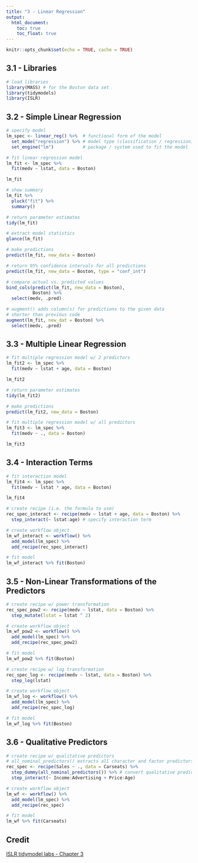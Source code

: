 ```yaml
---
title: "3 - Linear Regression"
output: 
  html_document:
    toc: true
    toc_float: true
---
```


```r
knitr::opts_chunk$set(echo = TRUE, cache = TRUE)
```

## 3.1 - Libraries

```r
# load libraries
library(MASS) # for the Boston data set
library(tidymodels)
library(ISLR)
```

## 3.2 - Simple Linear Regression

```r
# specify model
lm_spec <- linear_reg() %>%  # functional form of the model
  set_mode("regression") %>% # model type (classification / regression)
  set_engine("lm")           # package / system used to fit the model
```

```r
# fit linear regression model
lm_fit <- lm_spec %>%
  fit(medv ~ lstat, data = Boston)

lm_fit
```

```r
# show summary
lm_fit %>%
  pluck("fit") %>%
  summary()
```

```r
# return parameter estimates
tidy(lm_fit)
```

```r
# extract model statistics
glance(lm_fit)
```

```r
# make predictions
predict(lm_fit, new_data = Boston)
```

```r
# return 95% confidence intervals for all predictions
predict(lm_fit, new_data = Boston, type = "conf_int")
```

```r
# compare actual vs. predicted values
bind_cols(predict(lm_fit, new_data = Boston),
          Boston) %>%
  select(medv, .pred)
```

```r
# augment() adds column(s) for predictions to the given data
# shorter than previous code
augment(lm_fit, new_dat = Boston) %>%
  select(medv, .pred)
```

## 3.3 - Multiple Linear Regression

```r
# fit multiple regression model w/ 2 predictors
lm_fit2 <- lm_spec %>% 
  fit(medv ~ lstat + age, data = Boston)

lm_fit2
```

```r
# return parameter estimates
tidy(lm_fit2)
```

```r
# make predictions
predict(lm_fit2, new_data = Boston)
```

```r
# fit multiple regression model w/ all predictors
lm_fit3 <- lm_spec %>%
  fit(medv ~ ., data = Boston)

lm_fit3
```

## 3.4 - Interaction Terms

```r
# fit interaction model
lm_fit4 <- lm_spec %>%
  fit(medv ~ lstat * age, data = Boston)

lm_fit4
```

```r
# create recipe (i.e. the formula to use)
rec_spec_interact <- recipe(medv ~ lstat + age, data = Boston) %>%
  step_interact(~ lstat:age) # specify interaction term

# create workflow object
lm_wf_interact <- workflow() %>%
  add_model(lm_spec) %>%
  add_recipe(rec_spec_interact)

# fit model
lm_wf_interact %>% fit(Boston)
```

## 3.5 - Non-Linear Transformations of the Predictors

```r
# create recipe w/ power transformation
rec_spec_pow2 <- recipe(medv ~ lstat, data = Boston) %>%
  step_mutate(lstat = lstat ^ 2)

# create workflow object
lm_wf_pow2 <- workflow() %>%
  add_model(lm_spec) %>%
  add_recipe(rec_spec_pow2)

# fit model
lm_wf_pow2 %>% fit(Boston)
```

```r
# create recipe w/ log transformation
rec_spec_log <- recipe(medv ~ lstat, data = Boston) %>%
  step_log(lstat)

# create workflow object
lm_wf_log <- workflow() %>%
  add_model(lm_spec) %>%
  add_recipe(rec_spec_log)

# fit model
lm_wf_log %>% fit(Boston)
```

## 3.6 - Qualitative Predictors

```r
# create recipe w/ qualitative predictors
# all_nominal_predictors() extracts all character and factor predictors
rec_spec <- recipe(Sales ~ ., data = Carseats) %>%
  step_dummy(all_nominal_predictors()) %>% # convert qualitative predictors to dummy variables
  step_interact(~ Income:Advertising + Price:Age)

# create workflow object
lm_wf <- workflow() %>%
  add_model(lm_spec) %>%
  add_recipe(rec_spec)

# fit model
lm_wf %>% fit(Carseats)
```

## Credit

[ISLR tidymodel labs - Chapter 3](https://emilhvitfeldt.github.io/ISLR-tidymodels-labs/03-linear-regression.html)
